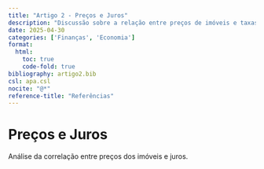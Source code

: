 ```yaml
---
title: "Artigo 2 - Preços e Juros"
description: "Discussão sobre a relação entre preços de imóveis e taxas de juro."
date: 2025-04-30
categories: ['Finanças', 'Economia']
format:
  html:
    toc: true
    code-fold: true
bibliography: artigo2.bib
csl: apa.csl
nocite: "@*"
reference-title: "Referências"
---
```


# Preços e Juros

Análise da correlação entre preços dos imóveis e juros.